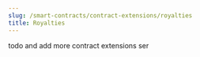 ---
slug: /smart-contracts/contract-extensions/royalties
title: Royalties
---

todo and add more contract extensions ser
